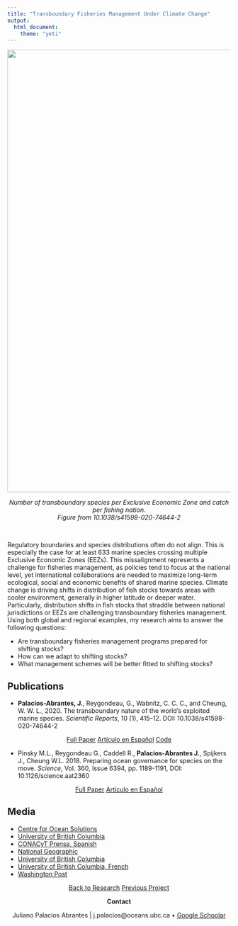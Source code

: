 ```yaml
---
title: "Transboundary Fisheries Management Under Climate Change"
output:
  html_document:
    theme: "yeti"
---
```


<!-- Global site tag (gtag.js) - Google Analytics -->
<script async src="https://www.googletagmanager.com/gtag/js?id=UA-105699898-4"></script>
<script>
  window.dataLayer = window.dataLayer || [];
  function gtag(){dataLayer.push(arguments);}
  gtag('js', new Date());

  gtag('config', 'UA-105699898-4');
</script>

</center>

<center>

<img src="Projects_Images/Transboundary.png" width="1000px">

*Number of transboundary species per Exclusive Economic Zone and catch per fishing nation.*  
*Figure from 10.1038/s41598-020-74644-2*

</center>

<br>

Regulatory boundaries and species distributions often do not align. This is especially the case for at least 633 marine species crossing multiple Exclusive Economic Zones (EEZs). This  missalignment represents a challenge for fisheries management, as policies tend to focus at the national level, yet international collaborations are needed to maximize long-term ecological, social and economic benefits of shared marine species. Climate change is driving shifts in distribution of fish stocks towards areas with cooler environment, generally in higher latitude or deeper water. Particularly, distribution shifts in fish stocks that straddle between national jurisdictions or EEZs are challenging transboundary fisheries management. Using both global and regional examples, my research aims to answer the following questions: 

- Are transboundary fisheries management programs prepared for shifting stocks?
- How can we adapt to shifting stocks?
- What management schemes will be better fitted to shifting stocks?

<!-- ## Working Papers -->

<!-- - U. Sumaila R., **Palacios-Abrantes J.,** and Cheung W.W. L. Climate change, shifting threat points and the management of transboundary fish stocks. -->

<!-- - **Palacios-Abrantes J.,** U. Sumaila R., and Cheung W.W.L. Challenges to transboundary fisheries management in North America under climate change. -->

<!-- - **Palacios-Abrantes J.**, Reygondeau G., Wabnitz C., and Cheung W.W.L. Marine species do not need visas: the transboundary nature of the world’s exploited marine species. -->

## Publications

- **Palacios-Abrantes, J.**, Reygondeau, G., Wabnitz, C. C. C., and Cheung, W. W. L., 2020. The transboundary nature of the world’s exploited marine species. *Scientific Reports*, 10 (1), 415–12. DOI: 10.1038/s41598-020-74644-2

<center>
<!-- Original article -->
<a span class="label label-primary" href= "https://www.nature.com/articles/s41598-020-74644-2" target="_blank">Full Paper</span></a>
<!-- Español -->
<a span class="label label-success" href= "https://www.julianopalacios.com/Translations/Fish_for_visa/Fish_for_visa_Esp.html" target="_blank">Artículo en Español</span></a>
<!-- Github -->
<a span class="label label-warning" href= "https://github.com/jepa/FishForVisa" target="_blank"> Code </span></a>

</center>


<!-- - **Palacios-Abrantes J.,** U. Sumaila R., and Cheung W.W.L. 2020. Challenges to transboundary fisheries management in North America under climate change. *Ecology & Society* -->

<!-- <center> -->
<!-- Original article -->
<!-- <a span class="label label-primary" href= "" target="_blank">Full Paper</span></a> -->
<!-- Press -->
<!-- <a span class="label label-info" href= "" target="_blank">OceanCanada Stories</span></a> -->
<!-- Github -->
<!-- <a span class="label label-warning" href= "https://github.com/jepa/OC_Transboundary" target="_blank"> Code </span></a> -->

<!-- </center> -->

<!-- - U. Sumaila R., **Palacios-Abrantes J.,** and Cheung W.W. L. 2020. Climate change, shifting threat points and the management of transboundary fish stocks. *Ecology & Society* -->

<!-- <center> -->
<!-- Original article -->
<!-- <a span class="label label-primary" href= "" target="_blank">Full Paper</span></a> -->
<!-- Press -->
<!-- <a span class="label label-info" href= "" target="_blank">OceanCanada Stories</span></a> -->
<!-- Github -->
<!-- <a span class="label label-warning" href= "https://github.com/jepa/OC_Transboundary" target="_blank"> Code </span></a> -->

<!-- </center> -->

- Pinsky M.L., Reygondeau G., Caddell R., **Palacios-Abrantes J.**, Spijkers J., Cheung W.L. 2018. Preparing ocean governance for species on the move. *Science*, Vol. 360, Issue 6394, pp. 1189-1191, DOI: 10.1126/science.aat2360

<center>

<a span class="label label-primary" href= "https://www.julianopalacios.com/Original_Articles/Pinsky_etal_2018.pdf" target="_blank">Full Paper</span></a>
<a span class="label label-success" href= "https://www.julianopalacios.com/Translations/Border_Crossing/Border_Crossing_Esp.html" target="_blank">Artículo en Español</span></a>

</center>

<!-- ## Related Work  -->

## Media

- [Centre for Ocean Solutions](https://oceansolutions.stanford.edu/stories-events/no-visas-fish-new-study-emphasizes-importance-cooperative-fisheries-management)
- [University of British Columbia](https://oceans.ubc.ca/2020/10/21/transboundary/)
- [CONACyT Prensa, Spanish](http://www.conacytprensa.mx/index.php/ciencia/ambiente/24771-cambio-climatico-pesquerias-mundo){target="_blank"}
- [National Geographic](https://news.nationalgeographic.com/2018/06/climate-change-drives-fish-wars-science-environment/){target="_blank"}
- [University of British Columbia](https://science.ubc.ca/news/climate-change-has-fish-migrating-faster-regulations-can-keep){target="_blank"}
- [University of British Columbia, French](http://pinsky.marine.rutgers.edu/wp-content/uploads/2018/06/Science-Policy-Forum_FINAL_FRENCH.pdf){target="_blank"}
- [Washington Post](https://www.washingtonpost.com/news/speaking-of-science/wp/2018/06/14/climate-change-is-moving-fish-around-faster-than-laws-can-handle-study-says/?noredirect=on&utm_term=.ef8d0372e603){target="_blank"}

<center>

<a class="btn btn-default" href="https://www.julianopalacios.com/Research.html">Back to Research</a>
<a class="btn btn-default" href="https://www.julianopalacios.com/Projects/Metamares.html">Previous Project</a>

**Contact**

Juliano Palacios Abrantes | j.palacios@oceans.ubc.ca • [Google Schoolar](https://scholar.google.ca/citations?user=EZpBcjcAAAAJ&hl=en){target="_blank"}

<div id="google_translate_element"></div><script type="text/javascript">
function googleTranslateElementInit() {
  new google.translate.TranslateElement({pageLanguage: 'en', includedLanguages: 'es,pt'}, 'google_translate_element');
}
</script><script type="text/javascript" src="//translate.google.com/translate_a/element.js?cb=googleTranslateElementInit"></script>

